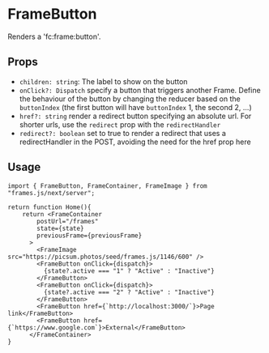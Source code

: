 # FrameButton

Renders a 'fc:frame:button'.

## Props

- `children: string`: The label to show on the button
- `onClick?: Dispatch` specify a button that triggers another Frame. Define the behaviour of the button by changing the reducer based on the `buttonIndex` (the first button will have `buttonIndex` 1, the second 2, ...)
- `href?: string` render a redirect button specifying an absolute url. For shorter urls, use the `redirect` prop with the `redirectHandler`
- `redirect?: boolean` set to true to render a redirect that uses a redirectHandler in the POST, avoiding the need for the href prop here

## Usage


```tsx [./app/page.tsx]
import { FrameButton, FrameContainer, FrameImage } from "frames.js/next/server";

return function Home(){
    return <FrameContainer
        postUrl="/frames"
        state={state}
        previousFrame={previousFrame}
      >
        <FrameImage src="https://picsum.photos/seed/frames.js/1146/600" />
        <FrameButton onClick={dispatch}>
          {state?.active === "1" ? "Active" : "Inactive"}
        </FrameButton>
        <FrameButton onClick={dispatch}>
          {state?.active === "2" ? "Active" : "Inactive"}
        </FrameButton>
        <FrameButton href={`http://localhost:3000/`}>Page link</FrameButton>
        <FrameButton href={`https://www.google.com`}>External</FrameButton>
      </FrameContainer>
}
```